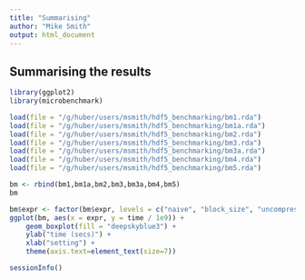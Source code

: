 ```yaml
---
title: "Summarising"
author: "Mike Smith"
output: html_document
---
```


## Summarising the results
 
```r

library(ggplot2)
library(microbenchmark)

load(file = "/g/huber/users/msmith/hdf5_benchmarking/bm1.rda")
load(file = "/g/huber/users/msmith/hdf5_benchmarking/bm1a.rda")
load(file = "/g/huber/users/msmith/hdf5_benchmarking/bm2.rda")
load(file = "/g/huber/users/msmith/hdf5_benchmarking/bm3.rda")
load(file = "/g/huber/users/msmith/hdf5_benchmarking/bm3a.rda")
load(file = "/g/huber/users/msmith/hdf5_benchmarking/bm4.rda")
load(file = "/g/huber/users/msmith/hdf5_benchmarking/bm5.rda")
```

```r
bm <- rbind(bm1,bm1a,bm2,bm3,bm3a,bm4,bm5)
bm
```

```r
bm$expr <- factor(bm$expr, levels = c("naive", "block_size", "uncompressed", "rhdf5", "DelayedArray", "DelayedArray+\nrhdf5", "DelayedArray+\nrhdf5+\nuncompressed", "in_mem"))
ggplot(bm, aes(x = expr, y = time / 1e9)) + 
    geom_boxplot(fill = "deepskyblue3") + 
    ylab("time (secs)") + 
    xlab("setting") +
    theme(axis.text=element_text(size=7))
```

```r
sessionInfo()
```